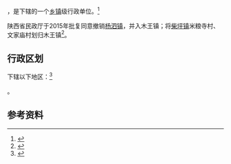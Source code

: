 {{中国乡级行政区|61/10/25/111/000}}

'''{{PAGENAMEBASE}}'''，是{{PRC admin/fullname|61/10/25/111/000|3}}下辖的一个[[乡镇|乡镇]]级行政单位。<ref>{{PRC admin/ref sgc|{{PRC admin/parent|61/10/25/111/000}}}}</ref>

陕西省民政厅于2015年批复同意撤销[[杨泗镇|杨泗镇]]，并入木王镇；将[[柴坪镇|柴坪镇]]米粮寺村、文家庙村划归木王镇<ref>{{Cite web |url=http://shaanxi.mca.gov.cn/article/mzyw1/201507/20150700841888.shtml |title=陕西省民政厅关于陕西省乡镇行政区划调整的公告 |access-date=2017-09-14 |archive-url=https://web.archive.org/web/20170914220400/http://shaanxi.mca.gov.cn/article/mzyw1/201507/20150700841888.shtml |archive-date=2017-09-14 |dead-url=yes }}</ref>。

== 行政区划 ==

{{PAGENAMEBASE}}下辖以下地区：<ref>{{PRC admin/ref sgc|61/10/25/111/000}}</ref>

{{PRC admin/children|61/10/25/111/000}}。

== 参考资料 ==

{{reflist}}

{{行政区划小作品}}
{{PRC admin/navcat|61/10/25/111/000}}